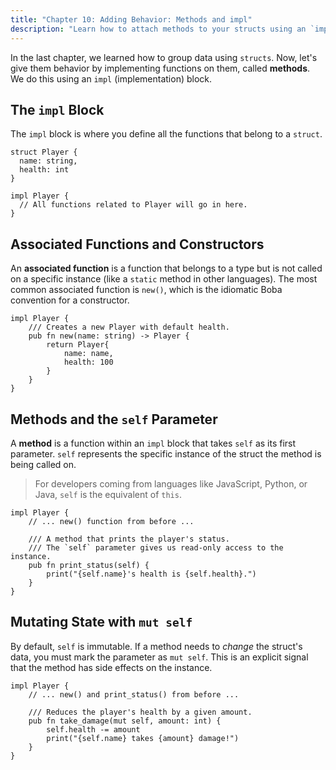 ```yaml
---
title: "Chapter 10: Adding Behavior: Methods and impl"
description: "Learn how to attach methods to your structs using an `impl` block."
---
```


In the last chapter, we learned how to group data using `structs`. Now, let's give them behavior by implementing functions on them, called **methods**. We do this using an `impl` (implementation) block.

## The `impl` Block

The `impl` block is where you define all the functions that belong to a `struct`.

```boba
struct Player {
  name: string,
  health: int
}

impl Player {
  // All functions related to Player will go in here.
}
```

## Associated Functions and Constructors

An **associated function** is a function that belongs to a type but is not called on a specific instance (like a `static` method in other languages). The most common associated function is `new()`, which is the idiomatic Boba convention for a constructor.

```boba
impl Player {
    /// Creates a new Player with default health.
    pub fn new(name: string) -> Player {
        return Player{
            name: name,
            health: 100
        }
    }
}
```

## Methods and the `self` Parameter

A **method** is a function within an `impl` block that takes `self` as its first parameter. `self` represents the specific instance of the struct the method is being called on.

> For developers coming from languages like JavaScript, Python, or Java, `self` is the equivalent of `this`.

```boba
impl Player {
    // ... new() function from before ...

    /// A method that prints the player's status.
    /// The `self` parameter gives us read-only access to the instance.
    pub fn print_status(self) {
        print("{self.name}'s health is {self.health}.")
    }
}
```

## Mutating State with `mut self`

By default, `self` is immutable. If a method needs to _change_ the struct's data, you must mark the parameter as `mut self`. This is an explicit signal that the method has side effects on the instance.

```boba
impl Player {
    // ... new() and print_status() from before ...

    /// Reduces the player's health by a given amount.
    pub fn take_damage(mut self, amount: int) {
        self.health -= amount
        print("{self.name} takes {amount} damage!")
    }
}